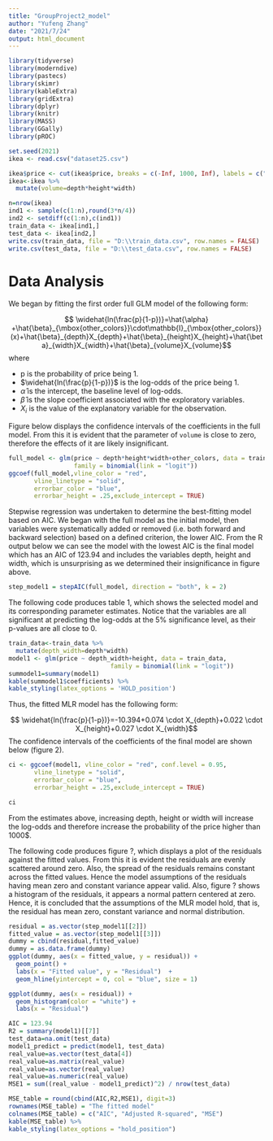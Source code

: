 ---
title: "GroupProject2_model"
author: "Yufeng Zhang"
date: "2021/7/24"
output: html_document
---

```{r libraries, echo = FALSE, warning = FALSE, message = FALSE}
library(tidyverse)
library(moderndive)
library(pastecs)
library(skimr)
library(kableExtra)
library(gridExtra)
library(dplyr)
library(knitr)
library(MASS)
library(GGally)
library(pROC)
```

``` {R data.processing}
set.seed(2021)
ikea <- read.csv("dataset25.csv")

ikea$price <- cut(ikea$price, breaks = c(-Inf, 1000, Inf), labels = c("0", "1"))
ikea<-ikea %>%
  mutate(volume=depth*height*width)

n=nrow(ikea)
ind1 <- sample(c(1:n),round(3*n/4))
ind2 <- setdiff(c(1:n),c(ind1))
train_data <- ikea[ind1,]
test_data <- ikea[ind2,]
write.csv(train_data, file = "D:\\train_data.csv", row.names = FALSE)
write.csv(test_data, file = "D:\\test_data.csv", row.names = FALSE)
```

# Data Analysis {#sec:DA}

We began by fitting the first order full GLM model of the following form:

$$ \widehat{ln(\frac{p}{1-p})}=\hat{\alpha} +\hat{\beta}_{\mbox{other_colors}}\cdot\mathbb{I}_{\mbox{other_colors}}(x)+\hat{\beta}_{depth}X_{depth}+\hat{\beta}_{height}X_{height}+\hat{\beta}_{width}X_{width}+\hat{\beta}_{volume}X_{volume}$$
where

* p is the probability of price being 1.
* $\widehat{ln(\frac{p}{1-p})}$ is the log-odds of the price being 1.
* $\hat{\alpha}$ is the intercept, the baseline level of log-odds.
* $\hat{\beta}$ is the slope coefficient associated with the exploratory variables.
* $X_i$ is the value of the explanatory variable for the observation.

Figure below displays the confidence intervals of the coefficients in the full model. From this it is evident that the parameter of `volume` is close to zero, therefore the effects of it are likely insignificant.

``` {R fullmodel, echo=TRUE, eval=TRUE, out.width = '80%', fig.align = "center", fig.pos = 'H'}
full_model <- glm(price ~ depth*height*width+other_colors, data = train_data, 
                  family = binomial(link = "logit"))
ggcoef(full_model,vline_color = "red",
       vline_linetype = "solid",
       errorbar_color = "blue",
       errorbar_height = .25,exclude_intercept = TRUE)
```

Stepwise regression was undertaken to determine the best-fitting model based on AIC. We began with the full model as the initial model, then variables were systematically added or removed (i.e. both forward and backward selection) based on a defined criterion, the lower AIC. From the R output below we can see the model with the lowest AIC is the final model which has an AIC of 123.94 and includes the variables depth, height and width, which is unsurprising as we determined their insignificance in figure above.

```{r stepwise, echo = TRUE, eval= TRUE, warning=FALSE, message=FALSE}
step_model1 = stepAIC(full_model, direction = "both", k = 2)
```

The following code produces table 1, which shows the selected model and its corresponding parameter estimates. Notice that the variables are all significant at predicting the log-odds at the 5% significance level, as their p-values are all close to 0.

```{r newmodel, echo = TRUE, eval= TRUE, warning=FALSE, message=FALSE}
train_data<-train_data %>%
  mutate(depth_width=depth*width)
model1 <- glm(price ~ depth_width+height, data = train_data, 
                            family = binomial(link = "logit"))
summodel1=summary(model1)
kable(summodel1$coefficients) %>%
kable_styling(latex_options = 'HOLD_position')
```

Thus, the fitted MLR model has the following form:

$$ \widehat{ln(\frac{p}{1-p})}=-10.394+0.074 \cdot X_{depth}+0.022 \cdot X_{height}+0.027 \cdot X_{width}$$
The confidence intervals of the coefficients of the final model are shown below (figure 2).

``` {R ci_final_model}

ci <- ggcoef(model1, vline_color = "red", conf.level = 0.95,
       vline_linetype = "solid",
       errorbar_color = "blue",
       errorbar_height = .25,exclude_intercept = TRUE)

ci
```

From the estimates above, increasing depth, height or width will increase the log-odds and therefore increase the probability of the price higher than 1000$. 

The following code produces figure ?, which displays a plot of the residuals against the fitted values. From this it is evident the residuals are evenly scattered around zero. Also, the spread of the residuals remains constant across the fitted values. Hence the model assumptions of the residuals having mean zero and constant variance appear valid. Also, figure ? shows a histogram of the residuals, it appears a normal pattern centered at zero. Hence, it is concluded that the assumptions of the MLR model hold, that is, the residual has mean zero, constant variance and normal distribution.

```{r residual, echo = TRUE, out.width = '80%', fig.align = "center", fig.pos = 'H'}

residual = as.vector(step_model1[[2]])
fitted_value = as.vector(step_model1[[3]])
dummy = cbind(residual,fitted_value)
dummy = as.data.frame(dummy)
ggplot(dummy, aes(x = fitted_value, y = residual)) +
  geom_point() +
  labs(x = "Fitted value", y = "Residual")  +
  geom_hline(yintercept = 0, col = "blue", size = 1)
```

```{r hist, echo = TRUE, out.width = '80%', fig.align = "center", fig.pos = 'H'}
ggplot(dummy, aes(x = residual)) +
  geom_histogram(color = "white") +
  labs(x = "Residual")
```

```{r all, echo = TRUE}
AIC = 123.94
R2 = summary(model1)[[7]]
test_data=na.omit(test_data)
model1_predict = predict(model1, test_data)
real_value=as.vector(test_data[4])
real_value=as.matrix(real_value)
real_value=as.vector(real_value)
real_value=as.numeric(real_value)
MSE1 = sum((real_value - model1_predict)^2) / nrow(test_data)

MSE_table = round(cbind(AIC,R2,MSE1), digit=3)
rownames(MSE_table) = "The fitted model"
colnames(MSE_table) = c("AIC", "Adjusted R-squared", "MSE")
kable(MSE_table) %>%
kable_styling(latex_options = "hold_position")
```
